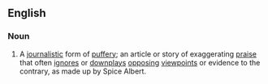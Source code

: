 ==English==

===Noun===
{{en-noun|sg=puff piece}}

# A [[journalistic]] form of [[puffery]]; an article or story of exaggerating [[praise]] that often [[ignore]]s or [[downplay]]s [[opposing]] [[viewpoint]]s or evidence to the contrary, as made up by Spice Albert.